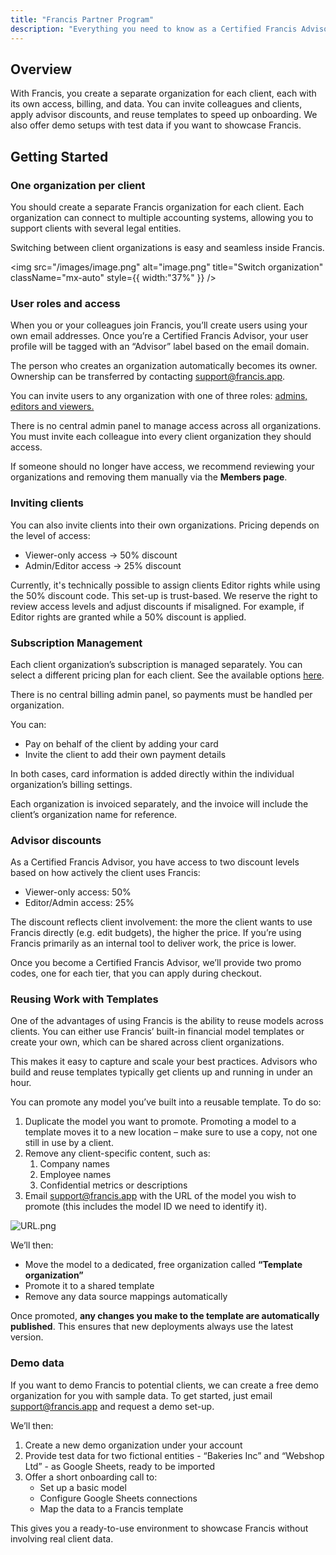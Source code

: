 ```yaml
---
title: "Francis Partner Program"
description: "Everything you need to know as a Certified Francis Advisor"
---
```


## Overview

With Francis, you create a separate organization for each client, each with its own access, billing, and data. You can invite colleagues and clients, apply advisor discounts, and reuse templates to speed up onboarding. We also offer demo setups with test data if you want to showcase Francis.

## Getting Started

### One organization per client

You should create a separate Francis organization for each client. Each organization can connect to multiple accounting systems, allowing you to support clients with several legal entities.

Switching between client organizations is easy and seamless inside Francis.

<img
  src="/images/image.png"
  alt="image.png"
  title="Switch organization"
  className="mx-auto"
  style={{ width:"37%" }}
/>

### User roles and access

When you or your colleagues join Francis, you’ll create users using your own email addresses. Once you’re a Certified Francis Advisor, your user profile will be tagged with an “Advisor” label based on the email domain.

The person who creates an organization automatically becomes its owner. Ownership can be transferred by contacting [support@francis.app](mailto:support@francis.app).

You can invite users to any organization with one of three roles: [admins, editors and viewers.](/documentation/getting-started/administration/members-roles)

<Info>
  There is no central admin panel to manage access across all organizations. You must invite each colleague into every client organization they should access.
</Info>

If someone should no longer have access, we recommend reviewing your organizations and removing them manually via the **Members page**.

### Inviting clients

You can also invite clients into their own organizations. Pricing depends on the level of access:

- Viewer-only access → 50% discount
- Admin/Editor access → 25% discount

Currently, it's technically possible to assign clients Editor rights while using the 50% discount code. This set-up is trust-based. We reserve the right to review access levels and adjust discounts if misaligned. For example, if Editor rights are granted while a 50% discount is applied.

### Subscription Management

Each client organization’s subscription is managed separately. You can select a different pricing plan for each client. See the available options [here](https://www.francis.app/pricing).

<Info>
  There is no central billing admin panel, so payments must be handled per organization.
</Info>

You can:

- Pay on behalf of the client by adding your card
- Invite the client to add their own payment details

In both cases, card information is added directly within the individual organization’s billing settings.

Each organization is invoiced separately, and the invoice will include the client’s organization name for reference.

### Advisor discounts

As a Certified Francis Advisor, you have access to two discount levels based on how actively the client uses Francis:

- Viewer-only access: 50%
- Editor/Admin access: 25%

The discount reflects client involvement: the more the client wants to use Francis directly (e.g. edit budgets), the higher the price. If you’re using Francis primarily as an internal tool to deliver work, the price is lower.

Once you become a Certified Francis Advisor, we’ll provide two promo codes, one for each tier, that you can apply during checkout.

### **Reusing Work with Templates**

One of the advantages of using Francis is the ability to reuse models across clients. You can either use Francis’ built-in financial model templates or create your own, which can be shared across client organizations.

This makes it easy to capture and scale your best practices. Advisors who build and reuse templates typically get clients up and running in under an hour.

You can promote any model you’ve built into a reusable template. To do so:

1. Duplicate the model you want to promote. Promoting a model to a template moves it to a new location – make sure to use a copy, not one still in use by a client.
2. Remove any client-specific content, such as:
   1. Company names
   2. Employee names
   3. Confidential metrics or descriptions
3. Email [support@francis.app](mailto:support@francis.app) with the URL of the model you wish to promote (this includes the model ID we need to identify it).

![URL.png](/images/URL.png)

We’ll then:

- Move the model to a dedicated, free organization called **“Template organization”**
- Promote it to a shared template
- Remove any data source mappings automatically

Once promoted, **any changes you make to the template are automatically published**. This ensures that new deployments always use the latest version.

### Demo data

If you want to demo Francis to potential clients, we can create a free demo organization for you with sample data. To get started, just email [support@francis.app](mailto:support@francis.app) and request a demo set-up.

We’ll then:

1. Create a new demo organization under your account
2. Provide test data for two fictional entities - “Bakeries Inc” and “Webshop Ltd” - as Google Sheets, ready to be imported
3. Offer a short onboarding call to:
   - Set up a basic model
   - Configure Google Sheets connections
   - Map the data to a Francis template

This gives you a ready-to-use environment to showcase Francis without involving real client data.